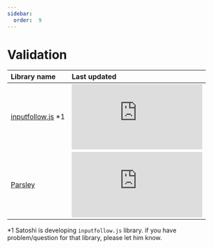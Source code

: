 ```yaml
---
sidebar:
  order:  9
---
```


# Validation

| Library name | Last updated |
| :-- | :-- |
| [inputfollow.js](https://github.com/sushat4692/inputfollow.js) \*1 | ![Last Updated](https://img.shields.io/github/last-commit/sushat4692/inputfollow.js) |
| [Parsley](https://parsleyjs.org/) | ![Last Updated](https://img.shields.io/github/last-commit/guillaumepotier/Parsley.js) |

\*1 Satoshi is developing `inputfollow.js` library. if you have problem/question for that library, please let him know.
